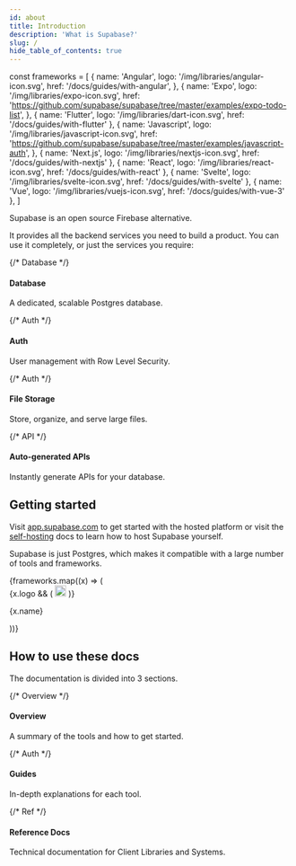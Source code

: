 ```yaml
---
id: about
title: Introduction
description: 'What is Supabase?'
slug: /
hide_table_of_contents: true
---
```


const frameworks = [
  {
    name: 'Angular',
    logo: '/img/libraries/angular-icon.svg',
    href: '/docs/guides/with-angular',
  },
  {
    name: 'Expo',
    logo: '/img/libraries/expo-icon.svg',
    href: 'https://github.com/supabase/supabase/tree/master/examples/expo-todo-list',
  },
  { name: 'Flutter', logo: '/img/libraries/dart-icon.svg', href: '/docs/guides/with-flutter' },
  {
    name: 'Javascript',
    logo: '/img/libraries/javascript-icon.svg',
    href: 'https://github.com/supabase/supabase/tree/master/examples/javascript-auth',
  },
  { name: 'Next.js', logo: '/img/libraries/nextjs-icon.svg', href: '/docs/guides/with-nextjs' },
  { name: 'React', logo: '/img/libraries/react-icon.svg', href: '/docs/guides/with-react' },
  { name: 'Svelte', logo: '/img/libraries/svelte-icon.svg', href: '/docs/guides/with-svelte' },
  { name: 'Vue', logo: '/img/libraries/vuejs-icon.svg', href: '/docs/guides/with-vue-3' },
]

Supabase is an open source Firebase alternative.

It provides all the backend services you need to build a product. You can use it completely, or just the services you require:

<div class="container" style={{ padding: 0 }}>
  <div class="row is-multiline">
    {/* Database */}
    <div class="col col--6">
      <Link class="card" to="/docs/guides/database" style={{ height: '100%' }}>
        <div class="card__body">
          <h4>Database</h4>
          <p>A dedicated, scalable Postgres database.</p>
        </div>
      </Link>
    </div>
    {/* Auth */}
    <div class="col col--6">
      <Link class="card" to="/docs/guides/auth" style={{ height: '100%' }}>
        <div class="card__body">
          <h4>Auth</h4>
          <p>User management with Row Level Security.</p>
        </div>
      </Link>
    </div>
    {/* Auth */}
    <div class="col col--6">
      <Link class="card" to="/docs/guides/storage" style={{ height: '100%' }}>
        <div class="card__body">
          <h4>File Storage</h4>
          <p>Store, organize, and serve large files.</p>
        </div>
      </Link>
    </div>
    {/* API */}
    <div class="col col--6">
      <Link class="card" to="/docs/guides/api" style={{ height: '100%' }}>
        <div class="card__body">
          <h4>Auto-generated APIs</h4>
          <p>Instantly generate APIs for your database.</p>
        </div>
      </Link>
    </div>
  </div>
</div>

## Getting started

Visit [app.supabase.com](https://app.supabase.com) to get started with the hosted platform or visit the [self-hosting](/docs/guides/hosting/overview) docs to learn how to host Supabase yourself.

Supabase is just Postgres, which makes it compatible with a large number of tools and frameworks.

<div class="container" style={{}}>
  <div class="row is-multiline">
    {frameworks.map((x) => (
      <div key={x.name} class="col col--3">
        <Link class="card" to={x.href}>
          <div class="card__body" style={{ display: 'flex', gap: 20, alignItems: 'center' }}>
            {x.logo && (
              <img
                src={useBaseUrl(x.logo)}
                alt={x.name}
                width="20"
                style={{ display: 'block', maxHeight: 20 }}
              />
            )}
            <p>{x.name}</p>
          </div>
        </Link>
      </div>
    ))}
  </div>
</div>

## How to use these docs

The documentation is divided into 3 sections.

<div class="container" style={{ padding: 0 }}>
  <div class="row is-multiline">
    {/* Overview */}
    <div class="col col--4">
      <Link class="card" to="/docs/architecture" style={{ height: '100%' }}>
        <div class="card__body">
          <h4>Overview</h4>
          <p>A summary of the tools and how to get started.</p>
        </div>
      </Link>
    </div>
    {/* Auth */}
    <div class="col col--4">
      <Link class="card" to="/docs/guides" style={{ height: '100%' }}>
        <div class="card__body">
          <h4>Guides</h4>
          <p>In-depth explanations for each tool.</p>
        </div>
      </Link>
    </div>
    {/* Ref */}
    <div class="col col--4">
      <Link class="card" to="/docs/reference/javascript/supabase-client" style={{ height: '100%' }}>
        <div class="card__body">
          <h4>Reference Docs</h4>
          <p>Technical documentation for Client Libraries and Systems.</p>
        </div>
      </Link>
    </div>
  </div>
</div>
